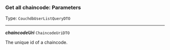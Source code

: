 


### Get all chaincode: Parameters

Type: `CouchdbUserListQueryDTO`

---

***chaincodeUri*** `ChaincodeUriDTO`

The unique id of a chaincode.


